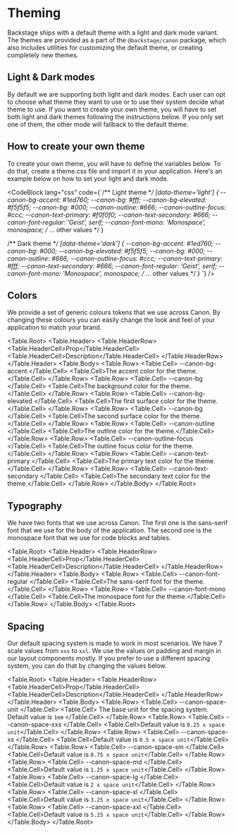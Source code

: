 
# Theming

Backstage ships with a default theme with a light and dark mode variant. The
themes are provided as a part of the `@backstage/canon` package, which also
includes utilities for customizing the default theme, or creating completely
new themes.

## Light & Dark modes

By default we are supporting both light and dark modes. Each user can opt to
choose what theme they want to use or to use their system decide what theme to
use. If you want to create your own theme, you will have to set both light and
dark themes following the instructions below. If you only set one of them, the
other mode will fallback to the default theme.

## How to create your own theme

To create your own theme, you will have to define the variables below. To do
that, create a theme.css file and import it in your application. Here's an
example below on how to set your light and dark mode.

<CodeBlock
  lang="css"
  code={`/** Light theme **/
[data-theme='light'] {
    --canon-bg-accent: #1ed760;
    --canon-bg: #fff;
    --canon-bg-elevated: #f5f5f5;
    --canon-bg: #000;
    --canon-outline: #666;
    --canon-outline-focus: #ccc;
    --canon-text-primary: #f0f0f0;
    --canon-text-secondary: #666;
    --canon-font-regular: 'Geist', serif;
    --canon-font-mono: 'Monospace', monospace;
    /* ... other values */
}
  
/** Dark theme **/
[data-theme='dark'] {
    --canon-bg-accent: #1ed760;
    --canon-bg: #000;
    --canon-bg-elevated: #f5f5f5;
    --canon-bg: #000;
    --canon-outline: #666;
    --canon-outline-focus: #ccc;
    --canon-text-primary: #fff;
    --canon-text-secondary: #666;
    --canon-font-regular: 'Geist', serif;
    --canon-font-mono: 'Monospace', monospace;
    /* ... other values */
}
`}
/>

## Colors

We provide a set of generic colours tokens that we use across Canon. By
changing these colours you can easily change the look and feel of your
application to match your brand.

<Table.Root>
  <Table.Header>
    <Table.HeaderRow>
      <Table.HeaderCell>Prop</Table.HeaderCell>
      <Table.HeaderCell>Description</Table.HeaderCell>
    </Table.HeaderRow>
  </Table.Header>
  <Table.Body>
    <Table.Row>
      <Table.Cell>
        <Chip head>--canon-bg-accent</Chip>
      </Table.Cell>
      <Table.Cell>The accent color for the theme.</Table.Cell>
    </Table.Row>
    <Table.Row>
      <Table.Cell>
        <Chip head>--canon-bg</Chip>
      </Table.Cell>
      <Table.Cell>The background color for the theme.</Table.Cell>
    </Table.Row>
    <Table.Row>
      <Table.Cell>
        <Chip head>--canon-bg-elevated</Chip>
      </Table.Cell>
      <Table.Cell>The first surface color for the theme.</Table.Cell>
    </Table.Row>
    <Table.Row>
      <Table.Cell>
        <Chip head>--canon-bg</Chip>
      </Table.Cell>
      <Table.Cell>The second surface color for the theme.</Table.Cell>
    </Table.Row>
    <Table.Row>
      <Table.Cell>
        <Chip head>--canon-outline</Chip>
      </Table.Cell>
      <Table.Cell>The outline color for the theme.</Table.Cell>
    </Table.Row>
    <Table.Row>
      <Table.Cell>
        <Chip head>--canon-outline-focus</Chip>
      </Table.Cell>
      <Table.Cell>The outline focus color for the theme.</Table.Cell>
    </Table.Row>
    <Table.Row>
      <Table.Cell>
        <Chip head>--canon-text-primary</Chip>
      </Table.Cell>
      <Table.Cell>The primary text color for the theme.</Table.Cell>
    </Table.Row>
    <Table.Row>
      <Table.Cell>
        <Chip head>--canon-text-secondary</Chip>
      </Table.Cell>
      <Table.Cell>The secondary text color for the theme.</Table.Cell>
    </Table.Row>
  </Table.Body>
</Table.Root>

## Typography

We have two fonts that we use across Canon. The first one is the sans-serif
font that we use for the body of the application. The second one is the
monospace font that we use for code blocks and tables.

<Table.Root>
  <Table.Header>
    <Table.HeaderRow>
      <Table.HeaderCell>Prop</Table.HeaderCell>
      <Table.HeaderCell>Description</Table.HeaderCell>
    </Table.HeaderRow>
  </Table.Header>
  <Table.Body>
    <Table.Row>
      <Table.Cell>
        <Chip head>--canon-font-regular</Chip>
      </Table.Cell>
      <Table.Cell>The sans-serif font for the theme.</Table.Cell>
    </Table.Row>
    <Table.Row>
      <Table.Cell>
        <Chip head>--canon-font-mono</Chip>
      </Table.Cell>
      <Table.Cell>The monospace font for the theme.</Table.Cell>
    </Table.Row>
  </Table.Body>
</Table.Root>

## Spacing

Our default spacing system is made to work in most scenarios. We have 7 scale
values from `xxs` to `xxl`. We use the values on padding and margin in our
layout components mostly. If you prefer to use a different spacing system, you
can do that by changing the values below.

<Table.Root>
  <Table.Header>
    <Table.HeaderRow>
      <Table.HeaderCell>Prop</Table.HeaderCell>
      <Table.HeaderCell>Description</Table.HeaderCell>
    </Table.HeaderRow>
  </Table.Header>
  <Table.Body>
    <Table.Row>
      <Table.Cell>
        <Chip head>--canon-space-unit</Chip>
      </Table.Cell>
      <Table.Cell>
        The base unit for the spacing system. Default value is `1em`
      </Table.Cell>
    </Table.Row>
    <Table.Row>
      <Table.Cell>
        <Chip head>--canon-space-xxs</Chip>
      </Table.Cell>
      <Table.Cell>Default value is `0.25 x space unit`</Table.Cell>
    </Table.Row>
    <Table.Row>
      <Table.Cell>
        <Chip head>--canon-space-xs</Chip>
      </Table.Cell>
      <Table.Cell>Default value is `0.5 x space unit`</Table.Cell>
    </Table.Row>
    <Table.Row>
      <Table.Cell>
        <Chip head>--canon-space-sm</Chip>
      </Table.Cell>
      <Table.Cell>Default value is `0.75 x space unit`</Table.Cell>
    </Table.Row>
    <Table.Row>
      <Table.Cell>
        <Chip head>--canon-space-md</Chip>
      </Table.Cell>
      <Table.Cell>Default value is `1.25 x space unit`</Table.Cell>
    </Table.Row>
    <Table.Row>
      <Table.Cell>
        <Chip head>--canon-space-lg</Chip>
      </Table.Cell>
      <Table.Cell>Default value is `2 x space unit`</Table.Cell>
    </Table.Row>
    <Table.Row>
      <Table.Cell>
        <Chip head>--canon-space-xl</Chip>
      </Table.Cell>
      <Table.Cell>Default value is `3.25 x space unit`</Table.Cell>
    </Table.Row>
    <Table.Row>
      <Table.Cell>
        <Chip head>--canon-space-xxl</Chip>
      </Table.Cell>
      <Table.Cell>Default value is `5.25 x space unit`</Table.Cell>
    </Table.Row>
  </Table.Body>
</Table.Root>

